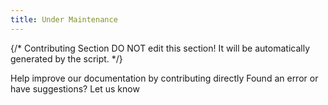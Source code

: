 ```yaml
---
title: Under Maintenance
---
```


{/*
Contributing Section
DO NOT edit this section!
It will be automatically generated by the script.
*/}

<CardGroup cols="2">
    <Card
        title="Edit this page"
        icon="pen-to-square"
        href="https://github.com/langgenius/dify-docs/edit/main/en/learn-more/extended-reading/README.mdx"
    >
        Help improve our documentation by contributing directly
    </Card>
    <Card
        title="Report an issue"
        icon="github"
        href="https://github.com/langgenius/dify-docs/issues/new?title=Documentation%20Issue%3A%20&body=%23%23%20Issue%20Description%0A%3C%21--%20Please%20briefly%20describe%20the%20issue%20you%20found%20--%3E%0A%0A%23%23%20Page%20Link%0Ahttps%3A%2F%2Fgithub.com%2Flanggenius%2Fdify-docs%2Fblob%2Fmain%2Fen/learn-more/extended-reading%2FREADME.mdx%0A%0A%23%23%20Suggested%20Changes%0A%3C%21--%20If%20you%20have%20specific%20suggestions%20for%20changes%2C%20please%20describe%20them%20here%20--%3E%0A%0A%3C%21--%20Thank%20you%20for%20helping%20improve%20our%20documentation%21%20--%3E"
    >
        Found an error or have suggestions? Let us know
    </Card>
</CardGroup>
